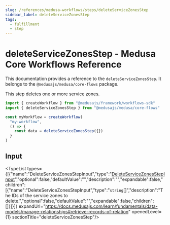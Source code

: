 ```yaml
---
slug: /references/medusa-workflows/steps/deleteServiceZonesStep
sidebar_label: deleteServiceZonesStep
tags:
  - fulfillment
  - step
---
```



# deleteServiceZonesStep - Medusa Core Workflows Reference

This documentation provides a reference to the `deleteServiceZonesStep`. It belongs to the `@medusajs/medusa/core-flows` package.

This step deletes one or more service zones.

```ts title="src/workflows/my-workflow.ts"
import { createWorkflow } from "@medusajs/framework/workflows-sdk"
import { deleteServiceZonesStep } from "@medusajs/medusa/core-flows"

const myWorkflow = createWorkflow(
  "my-workflow",
  () => {
    const data = deleteServiceZonesStep({})
  }
)
```
  

## Input

<TypeList types={[{"name":"DeleteServiceZonesStepInput","type":"[DeleteServiceZonesStepInput](../../../../types/core_flows.DeleteServiceZonesStepInput/page.mdx)","optional":false,"defaultValue":"","description":"","expandable":false,"children":[{"name":"DeleteServiceZonesStepInput","type":"`string`[]","description":"The IDs of the service zones to delete.","optional":false,"defaultValue":"","expandable":false,"children":[]}]}]} expandUrl="https://docs.medusajs.com/learn/fundamentals/data-models/manage-relationships#retrieve-records-of-relation" openedLevel={1} sectionTitle="deleteServiceZonesStep"/>

